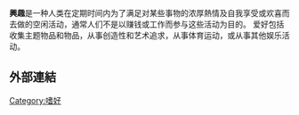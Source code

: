 '''興趣'''是一种人类在定期时间内为了满足对某些事物的浓厚熱情及自我享受或欢喜而去做的空闲活动，通常人们不是以赚钱或工作而参与这些活动为目的。 爱好包括收集主题物品和物品，从事创造性和艺术追求，从事体育运动，或从事其他娱乐活动。

==外部連結==
{{Authority control}}


[[Category:嗜好|Category:嗜好]]